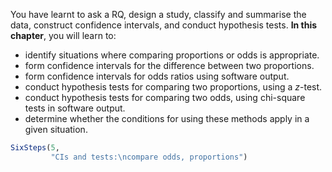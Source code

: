 ::: {.objectivesBox .objectives data-latex="{iconmonstr-target-4-240.png}"}
You have learnt to ask a RQ, design a study, classify and summarise the data, construct confidence intervals, and conduct hypothesis tests.
**In this chapter**, you will learn to:

* identify situations where comparing proportions or odds is appropriate.
* form confidence intervals for the difference between two proportions.
* form confidence intervals for odds ratios using software output.
* conduct hypothesis tests for comparing two proportions, using a $z$-test.
* conduct hypothesis tests for comparing two odds, using chi-square tests in software output.
* determine whether the conditions for using these methods apply in a given situation.
:::


```r
SixSteps(5, 
         "CIs and tests:\ncompare odds, proportions")
```


